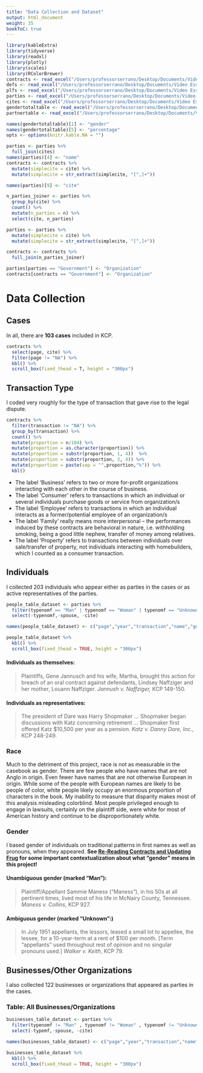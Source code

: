 ```yaml
---
title: "Data Collection and Dataset"
output: html_document
weight: 35
bookToC: true
---
```



```r
library(kableExtra)
library(tidyverse) 
library(readxl)
library(plotly)
library(scales)
library(RColorBrewer)
contracts <- read_excel("/Users/professorserrano/Desktop/Documents/Video Essays/Law/contracts_gender_r_2.xlsx")
defs <- read_excel("/Users/professorserrano/Desktop/Documents/Video Essays/Law/defs_r.xlsx")
plfs <- read_excel("/Users/professorserrano/Desktop/Documents/Video Essays/Law/plfs_r.xlsx")
parties <- read_excel("/Users/professorserrano/Desktop/Documents/Video Essays/Law/parties_r.xlsx")
cites <- read_excel("/Users/professorserrano/Desktop/Documents/Video Essays/Law/cites_for_contracts.xlsx")
gendertotaltable <- read_excel("/Users/professorserrano/Desktop/Documents/Video Essays/Law/gendertotaltable.xlsx")
partnertable <- read_excel("/Users/professorserrano/Desktop/Documents/Video Essays/Law/partner_table.xlsx")

names(gendertotaltable)[1] <- "gender"
names(gendertotaltable)[5] <- "percentage"
opts <- options(knitr.kable.NA = "")

parties <- parties %>%
  full_join(cites)
names(parties)[4] <- "name"
contracts <- contracts %>%
  mutate(simplecite = cite) %>%
  mutate(simplecite = str_extract(simplecite, "[^,]+"))

names(parties)[9] <- "cite"

n_parties_joiner <- parties %>%
  group_by(cite) %>%
  count() %>%
  mutate(n_parties = n) %>%
  select(cite, n_parties)

parties <- parties %>%
  mutate(simplecite = cite) %>%
  mutate(simplecite = str_extract(simplecite, "[^,]+"))

contracts <- contracts %>%
  full_join(n_parties_joiner)

parties[parties == "Government"] <- "Organization"
contracts[contracts == "Government"] <- "Organization"
```

# Data Collection

## Cases
In all, there are **103 cases** included in KCP. 

```r
contracts %>%
  select(page, cite) %>%
  filter(page != "NA") %>%
  kbl() %>%
  scroll_box(fixed_thead = T, height = "300px") 
```

## Transaction Type 

I coded very roughly for the type of transaction that gave rise to the legal dispute.

```r
contracts %>%
  filter(transaction != "NA") %>%
  group_by(transaction) %>%
  count() %>%
  mutate(proportion = n/104) %>%
  mutate(proportion = as.character(proportion)) %>%
  mutate(proportion = substr(proportion, 1, 4))  %>%
  mutate(proportion = substr(proportion, 3, 4)) %>%
  mutate(proportion = paste(sep = "",proportion,"%")) %>%
  kbl()
```


+ The label ‘Business’ refers to two or more for-profit organizations interacting with each other in the course of business.
+ The label ‘Consumer’ refers to transactions in which an individual or several individuals purchase goods or service from organization/s
+ The label ‘Employee’ refers to transactions in which an individual interacts as a former/potential employee of an organization/s
+ The label ‘Family’ really means more interpersonal – the performances induced by these contracts are behavioral in nature, i.e. withholding smoking, being a good little nephew, transfer of money among relatives.
+ The label ‘Property’ refers to transactions between individuals over sale/transfer of property, not individuals interacting with homebuilders, which I counted as a consumer transaction. 


## Individuals
I collected 203 individuals who appear either as parties in the cases or as active representatives of the parties. 

```r

people_table_dataset <- parties %>%
  filter(typenomf == "Man" | typenomf == "Woman" | typenomf == "Unknown") %>%
  select(-typenomf,-spouse, -cite)

names(people_table_dataset) <- c("page","year","transaction","name","gender","side","simple_citation")

people_table_dataset %>%
  kbl() %>%
  scroll_box(fixed_thead = TRUE, height = "300px") 
```


#### Individuals as themselves:
> Plaintiffs, Gene Jannusch and his wife, Martha, brought this action for breach of an oral contract against defendants, Lindsey Naffziger and her mother, Louann Naffziger. *Jannush v. Naffziger,* KCP 149-150.

#### Individuals as representatives:
> The president of Dare was Harry Shopmaker ... Shopmaker began discussions with Katz concerning retirement ... Shopmaker first offered Katz $10,500 per year as a pension. *Katz v. Danny Dare, Inc.*, KCP 248-249.

### Race

Much to the detriment of this project, race is not as measurable in the casebook as gender. There are few people who have names that are not Anglo in origin. Even fewer have names that are not otherwise European in origin. While some of the people with European names are likely to be people of color, white people likely occupy an enormous proportion of characters in the book. My inability to measure that disparity makes most of this analysis  misleading colorblind. Most people privileged enough to engage in lawsuits, certainly on the plaintiff side, were white for most of American history and continue to be disproportionately white.

### Gender 
I based gender of individuals on traditional patterns in first names as well as pronouns, when they appeared. **See [Re-Reading Contracts and Updating Frug](/docs/rereading) for some important contextualization about what "gender" means in this project!**

#### Unambiguous gender (marked "Man"): 
> Plaintiff/Appellant Sammie Maness ("Maness"), in his 50s at all pertinent times, lived most of his life in McNairy County, Tennessee. *Maness v. Collins*, KCP 927.

#### Ambiguous gender (marked "Unknown":)
> In July 1951 appellants, the lessors, leased a small lot to appellee, the lessee, for a 10-year-term at a rent of $100 per month. [Term "appellants" used throughout rest of opinion and no singular pronouns used.] *Walker v. Keith*, KCP 79.


## Businesses/Other Organizations
I also collected 122 businesses or organizations that appeared as parties in the cases. 


### Table: All Businesses/Organizations
```r

businesses_table_dataset <- parties %>%
  filter(typenomf != "Man" , typenomf != "Woman" , typenomf != "Unknown") %>%
  select(-typemf,-spouse, -cite)

names(businesses_table_dataset) <- c("page","year","transaction","name","type","side","simple_citation")

businesses_table_dataset %>%
  kbl() %>%
  scroll_box(fixed_thead = TRUE, height = "300px") 
```
